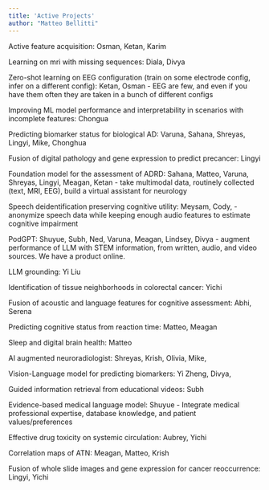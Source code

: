 ```yaml
---
title: 'Active Projects'
author: "Matteo Bellitti"
---
```


Active feature acquisition: Osman, Ketan, Karim

Learning on mri with missing sequences: Diala, Divya

Zero-shot learning on EEG configuration (train on some electrode config, infer on a different config): Ketan, Osman
    - EEG are few, and even if you have them often they are taken in a bunch of different configs

Improving ML model performance and interpretability in scenarios with incomplete features: Chongua

Predicting biomarker status for biological AD: Varuna, Sahana, Shreyas, Lingyi, Mike, Chonghua

Fusion of digital pathology and gene expression to predict precancer: Lingyi

Foundation model for the assessment of ADRD: Sahana, Matteo, Varuna, Shreyas, Lingyi, Meagan, Ketan
    - take multimodal data, routinely collected (text, MRI, EEG), build a virtual assistant for neurology

Speech deidentification preserving cognitive utility: Meysam, Cody, 
    - anonymize speech data while keeping enough audio features to estimate cognitive impairment


PodGPT: Shuyue, Subh, Ned, Varuna, Meagan, Lindsey, Divya
    - augment performance of LLM with STEM information, from written, audio, and video sources. We have a product online.

LLM grounding: Yi Liu

Identification of tissue neighborhoods in colorectal cancer: Yichi

Fusion of acoustic and language features for cognitive assessment: Abhi, Serena

Predicting cognitive status from reaction time: Matteo, Meagan

Sleep and digital brain health: Matteo

AI augmented neuroradiologist: Shreyas, Krish, Olivia, Mike, 

Vision-Language model for predicting biomarkers: Yi Zheng, Divya, 

Guided information retrieval from educational videos: Subh

Evidence-based medical language model: Shuyue
    - Integrate medical professional expertise, database knowledge, and patient values/preferences

Effective drug toxicity on systemic circulation: Aubrey, Yichi

Correlation maps of ATN: Meagan, Matteo, Krish

Fusion of whole slide images and gene expression for cancer reoccurrence: Lingyi, Yichi